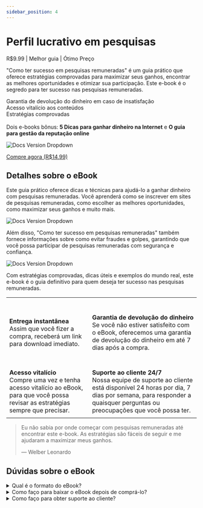 ---
sidebar_position: 4
---

# Perfil lucrativo em pesquisas
R$9.99 <icon icon="fa-solid fa-star" size="lg" color="#ffbb00" /><icon icon="fa-solid fa-star" size="lg" color="#ffbb00" /><icon icon="fa-solid fa-star" size="lg" color="#ffbb00" /><icon icon="fa-solid fa-star" size="lg" color="#ffbb00" /><icon icon="fa-solid fa-star" size="lg" color="#ffbb00" />
  | Melhor guia | Ótimo Preço

"Como ter sucesso em pesquisas remuneradas" é um guia prático que oferece estratégias comprovadas para maximizar seus ganhos, encontrar as melhores oportunidades e otimizar sua participação. Este e-book é o segredo para ter sucesso nas pesquisas remuneradas.

<icon icon="fa-regulard fa-circle-check" size="lg" color="#00d652" /> Garantia de devolução do dinheiro em caso de insatisfação <br/>
<icon icon="fa-regulard fa-circle-check" size="lg" color="#00d652" /> Acesso vitalício aos conteúdos <br/>
<icon icon="fa-regulard fa-circle-check" size="lg" color="#00d652" /> Estratégias comprovadas <br/><br/>
<icon icon="fa-regulard fa-circle-check" size="lg" color="#00d652" /> Dois e-books bônus: <b>5 Dicas para ganhar dinheiro na Internet</b> e <b>O guia para gestão da reputação online</b> <br/>

![Docs Version Dropdown](./img/perfil2.jpg#rounded)

[<Link className="button button--primary button--lg"> Compre agora (R$14,99)</Link>](https://pay.kiwify.com.br/kMXSpLD)

## Detalhes sobre o eBook

Este guia prático oferece dicas e técnicas para ajudá-lo a ganhar dinheiro com pesquisas remuneradas. Você aprenderá como se inscrever em sites de pesquisas remuneradas, como escolher as melhores oportunidades, como maximizar seus ganhos e muito mais.

![Docs Version Dropdown](./img/perfil3.jpg#rounded)

Além disso, "Como ter sucesso em pesquisas remuneradas" também fornece informações sobre como evitar fraudes e golpes, garantindo que você possa participar de pesquisas remuneradas com segurança e confiança.

![Docs Version Dropdown](./img/perfil1.jpg#rounded)

Com estratégias comprovadas, dicas úteis e exemplos do mundo real, este e-book é o guia definitivo para quem deseja ter sucesso nas pesquisas remuneradas.


|   |  |
| ------------- | ------------- |
| <icon icon="fa-regulard fa-circle-check" size="2xl"/><br/><br/><b>Entrega instantânea</b><br/>Assim que você fizer a compra, receberá um link para download imediato. | <icon icon="fa-regulard fa-circle-arrow-up" size="2xl"/><br/><br/><b>Garantia de devolução do dinheiro</b><br/>Se você não estiver satisfeito com o eBook, oferecemos uma garantia de devolução do dinheiro em até 7 dias após a compra. |
| <icon icon="fa-regulard fa-circle-play" size="2xl"/><br/><br/><b>Acesso vitalício</b><br/>Compre uma vez e tenha acesso vitalício ao eBook, para que você possa revisar as estratégias sempre que precisar. | <icon icon="fa-regulard fa-circle-plus" size="2xl"/><br/><br/><b>Suporte ao cliente 24/7</b><br/>Nossa equipe de suporte ao cliente está disponível 24 horas por dia, 7 dias por semana, para responder a quaisquer perguntas ou preocupações que você possa ter. |
|   |  |

> Eu não sabia por onde começar com pesquisas remuneradas até encontrar este e-book. As estratégias são fáceis de seguir e me ajudaram a maximizar meus ganhos.
>
> — Welber Leonardo

## Dúvidas sobre o eBook

<details>
<summary>Qual é o formato do eBook?</summary>
<div>O eBook está em formato PDF e pode ser lido em qualquer dispositivo compatível (Celular, Kindle, iPad, etc.).</div>
</details>
<details>
<summary>Como faço para baixar o eBook depois de comprá-lo?</summary>
<div>Assim que você comprar o eBook, você receberá um link de download por e-mail. Basta clicar no link para baixar o eBook e começar a ler imediatamente.</div>
</details>
<details>
<summary>Como faço para obter suporte ao cliente?</summary>
<div>Nossa equipe de suporte ao cliente está disponível 24 horas por dia, 7 dias por semana, para responder a quaisquer perguntas que você possa ter. Você pode entrar em contato conosco por e-mail ou chat ao vivo em nosso site.</div>
</details>
